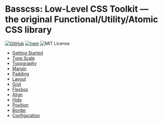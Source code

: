 
<div className='py4'>

<Logo />

# Basscss: Low-Level CSS Toolkit — the original Functional/Utility/Atomic CSS library

[![GitHub](https://flat.badgen.net/github/stars/basscss/basscss)](https://github.com/basscss/basscss)
[![npm](https://flat.badgen.net/npm/v/basscss)](https://npmjs.org/package/basscss)
![MIT License](https://flat.badgen.net/github/license/basscss/basscss)

<nav className='nav'>

- [Getting Started](#getting-started)
- [Type Scale](#type-scale)
- [Typography](#typography)
- [Margin](#margin)
- [Padding](#padding)
- [Layout](#layout)
- [Grid](#grid)
- [Flexbox](#flexbox)
- [Align](#align)
- [Hide](#hide)
- [Position](#position)
- [Border](#border)
- [Configuration](#configuration)

</nav>

</div>
